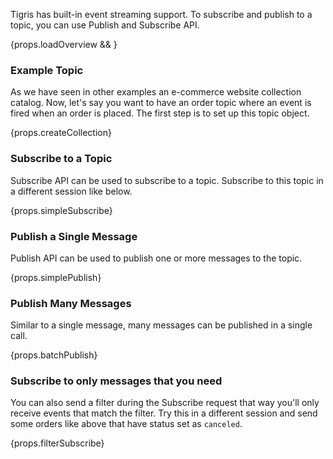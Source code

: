 
Tigris has built-in event streaming support. To subscribe and publish to a topic, you can use Publish and Subscribe API.

<div>{props.loadOverview && <EventSpecs />}</div>

### Example Topic

As we have seen in other examples an e-commerce website collection catalog. Now, let's say you want to have an order
topic where an event is fired when an order is placed. The first step is to set up this topic object.

<CodeBlock language={props.codeLang}>{props.createCollection}</CodeBlock>

### Subscribe to a Topic

Subscribe API can be used to subscribe to a topic. Subscribe to this topic in a different session like below.

<CodeBlock language={props.codeLang}>{props.simpleSubscribe}</CodeBlock>

### Publish a Single Message

Publish API can be used to publish one or more messages to the topic.

<CodeBlock language={props.codeLang}>{props.simplePublish}</CodeBlock>

### Publish Many Messages

Similar to a single message, many messages can be published in a single call.

<CodeBlock language={props.codeLang}>{props.batchPublish}</CodeBlock>

### Subscribe to only messages that you need

You can also send a filter during the Subscribe request that way you'll only receive events that match the filter.
Try this in a different session and send some orders like above that have status set as `canceled`.

<CodeBlock language={props.codeLang}>{props.filterSubscribe}</CodeBlock>
